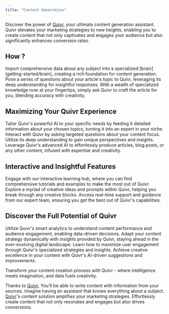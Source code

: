```yaml
---
title: "Content Generation"
---
```


Discover the power of [Quivr](https://quivr.app), your ultimate content generation assistant. Quivr elevates your marketing strategies to new heights, enabling you to create content that not only captivates and engages your audience but also significantly enhances conversion rates.

## How ?
<Steps>
    <Step title="Customize Your Knowledge Base">
        Import comprehensive data about any subject into a specialized [brain](getting-started/brain), creating a rich foundation for content generation.
    </Step>
    <Step title="Interactive Querying">
        Pose a series of questions about your article's topic to Quivr, leveraging its deep understanding for insightful responses.
    </Step>
    <Step title="Effortless Content Creation">
        With a wealth of specialized knowledge now at your fingertips, simply ask Quivr to craft the article for you, blending accuracy with creativity.
    </Step>
</Steps>

## Maximizing Your Quivr Experience
<Steps>
    <Step title="Customize Your Content Engine">
        Tailor Quivr's powerful AI to your specific needs by feeding it detailed information about your chosen topics, turning it into an expert in your niche.
    </Step>
    <Step title="Engage with Interactive Queries">
        Interact with Quivr by asking targeted questions about your content focus. Utilize its deep understanding to gain unique perspectives and insights.
    </Step>
    <Step title="Seamless Content Generation">
        Leverage Quivr's advanced AI to effortlessly produce articles, blog posts, or any other content, infused with expertise and creativity.
    </Step>
</Steps>

## Interactive and Insightful Features
<AccordionGroup>
    <Accordion title="Interactive Learning Hub" icon="arrows-to-circle">
        Engage with our interactive learning hub, where you can find comprehensive tutorials and examples to make the most out of Quivr.
    </Accordion>
<Accordion title="Creative Content Inspiration" icon="lightbulb">
    Explore a myriad of creative ideas and prompts within Quivr, helping you break through any creative blocks.
</Accordion>

<Accordion title="Real-Time Support and Guidance" icon="phone">
    Access real-time support and guidance from our expert team, ensuring you get the best out of Quivr's capabilities.
</Accordion>
</AccordionGroup>

## Discover the Full Potential of Quivr
<CardGroup cols={2}>
    <Card title="Smart Content Analytics" icon="graduation-cap">
        Utilize Quivr's smart analytics to understand content performance and audience engagement, enabling data-driven decisions.
    </Card>
    <Card title="Dynamic Content Adaptation" icon="creative-commons-sampling">
        Adapt your content strategy dynamically with insights provided by Quivr, staying ahead in the ever-evolving digital landscape.
    </Card>
    <Card title="User Engagement Strategies" icon="users">
        Learn how to maximize user engagement through Quivr's specialized strategies and insights.
    </Card>
    <Card title="Creative Excellence" icon="phone">
        Achieve creative excellence in your content with Quivr's AI-driven suggestions and improvements.
    </Card>
</CardGroup>

Transform your content creation process with Quivr - where intelligence meets imagination, and data fuels creativity.

Thanks to [Quivr](https://quivr.app), You'll be able to write content with information from your sources. Imagine having an assistant that knows everything about a subject. 
[Quivr](https://quivr.app)'s content solution amplifies your marketing strategies. Effortlessly create content that not only resonates and engages but also drives conversions.

<Snippet file="commercial.mdx" />
